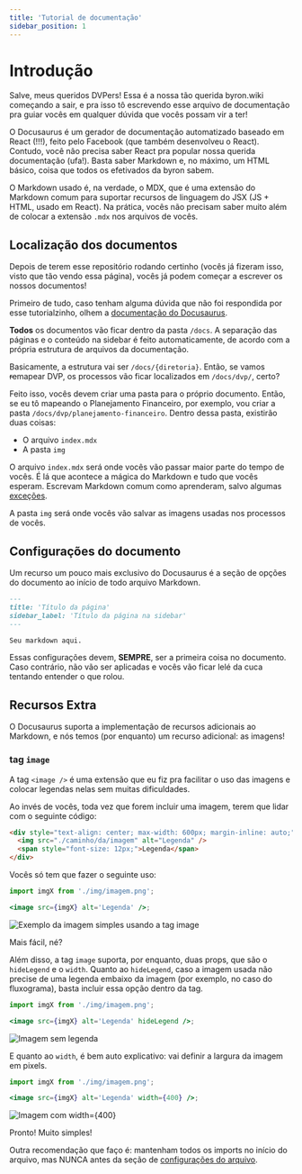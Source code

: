 ```yaml
---
title: 'Tutorial de documentação'
sidebar_position: 1
---
```



# Introdução

Salve, meus queridos DVPers! Essa é a nossa tão querida byron.wiki começando a sair, e pra isso tô escrevendo esse arquivo de documentação pra guiar vocês em qualquer dúvida que vocês possam vir a ter!

O Docusaurus é um gerador de documentação automatizado baseado em React (!!!), feito pelo Facebook (que também desenvolveu o React). Contudo, você não precisa saber React pra popular nossa querida documentação (ufa!). Basta saber Markdown e, no máximo, um HTML básico, coisa que todos os efetivados da byron sabem.

O Markdown usado é, na verdade, o MDX, que é uma extensão do Markdown comum para suportar recursos de linguagem do JSX (JS + HTML, usado em React). Na prática, vocês não precisam saber muito além de colocar a extensão `.mdx` nos arquivos de vocês.

## Localização dos documentos

Depois de terem esse repositório rodando certinho (vocês já fizeram isso, visto que tão vendo essa página), vocês já podem começar a escrever os nossos documentos!

Primeiro de tudo, caso tenham alguma dúvida que não foi respondida por esse tutorialzinho, olhem a [documentação do Docusaurus](https://docusaurus.io/docs/).

**Todos** os documentos vão ficar dentro da pasta `/docs`. A separação das páginas e o conteúdo na sidebar é feito automaticamente, de acordo com a própria estrutura de arquivos da documentação.

Basicamente, a estrutura vai ser `/docs/{diretoria}`. Então, se vamos ~~re~~mapear DVP, os processos vão ficar localizados em `/docs/dvp/`, certo?

Feito isso, vocês devem criar uma pasta para o próprio documento. Então, se eu tô mapeando o Planejamento Financeiro, por exemplo, vou criar a pasta `/docs/dvp/planejamento-financeiro`. Dentro dessa pasta, existirão duas coisas:

- O arquivo `index.mdx`
- A pasta `img`

O arquivo `index.mdx` será onde vocês vão passar maior parte do tempo de vocês. É lá que acontece a mágica do Markdown e tudo que vocês esperam. Escrevam Markdown comum como aprenderam, salvo algumas [exceções](#recursos-extra).

A pasta `img` será onde vocês vão salvar as imagens usadas nos processos de vocês.

## Configurações do documento

Um recurso um pouco mais exclusivo do Docusaurus é a seção de opções do documento ao início de todo arquivo Markdown.

```md
---
title: 'Título da página'
sidebar_label: 'Título da página na sidebar'
---

Seu markdown aqui.
```

Essas configurações devem, **SEMPRE**, ser a primeira coisa no documento. Caso contrário, não vão ser aplicadas e vocês vão ficar lelé da cuca tentando entender o que rolou.

## Recursos Extra

O Docusaurus suporta a implementação de recursos adicionais ao Markdown, e nós temos (por enquanto) um recurso adicional: as imagens!

### tag `image`

A tag `<image />` é uma extensão que eu fiz pra facilitar o uso das imagens e colocar legendas nelas sem muitas dificuldades.

Ao invés de vocês, toda vez que forem incluir uma imagem, terem que lidar com o seguinte código:

```html
<div style="text-align: center; max-width: 600px; margin-inline: auto;">
  <img src="./caminho/da/imagem" alt="Legenda" />
  <span style="font-size: 12px;">Legenda</span>
</div>
```

Vocês só tem que fazer o seguinte uso:

```jsx
import imgX from './img/imagem.png';

<image src={imgX} alt='Legenda' />;
```

<image src={img} alt='Exemplo da imagem simples usando a tag image' />

Mais fácil, né?

Além disso, a tag `image` suporta, por enquanto, duas props, que são o `hideLegend` e o `width`. Quanto ao `hideLegend`, caso a imagem usada não precise de uma legenda embaixo da imagem (por exemplo, no caso do fluxograma), basta incluir essa opção dentro da tag.

```jsx
import imgX from './img/imagem.png';

<image src={imgX} alt='Legenda' hideLegend />;
```

<image src={img} alt='Imagem sem legenda' hideLegend />

E quanto ao `width`, é bem auto explicativo: vai definir a largura da imagem em pixels.

```jsx
import imgX from './img/imagem.png';

<image src={imgX} alt='Legenda' width={400} />;
```

<image src={img} alt='Imagem com width={400}' width={400} />

Pronto! Muito simples!

Outra recomendação que faço é: mantenham todos os imports no início do arquivo, mas NUNCA antes da seção de [configurações do arquivo](#configurações-do-documento).
